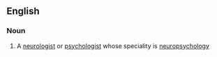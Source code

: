 ==English==

===Noun===
{{en-noun}}

# A [[neurologist]] or [[psychologist]] whose speciality is [[neuropsychology]]
